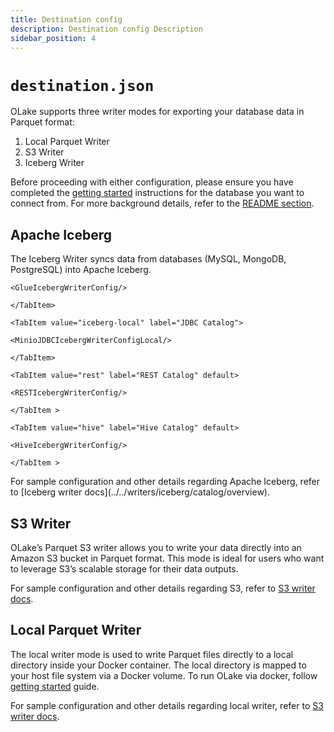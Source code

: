 ```yaml
---
title: Destination config
description: Destination config Description
sidebar_position: 4
---
```


# `destination.json`

OLake supports three writer modes for exporting your database data in Parquet format:

1. Local Parquet Writer
2. S3 Writer
3. Iceberg Writer 

Before proceeding with either configuration, please ensure you have completed the [getting started](../../getting-started/overview.mdx) instructions for the database you want to connect from. For more background details, refer to the [README section](https://github.com/datazip-inc/olake/blob/master/README.md).

<Tabs>

<TabItem value="iceberg-config" label="Iceberg" default >

## Apache Iceberg
The Iceberg Writer syncs data from databases (MySQL, MongoDB, PostgreSQL) into Apache Iceberg.

<Tabs>
    <TabItem value="iceberg-glue" label="AWS Glue" default>

    <GlueIcebergWriterConfig/>

    </TabItem>

    <TabItem value="iceberg-local" label="JDBC Catalog">

    <MinioJDBCIcebergWriterConfigLocal/>

    </TabItem>

    <TabItem value="rest" label="REST Catalog" default>

    <RESTIcebergWriterConfig/>

    </TabItem >

    <TabItem value="hive" label="Hive Catalog" default>

    <HiveIcebergWriterConfig/>

    </TabItem >



</Tabs>
For sample configuration and other details regarding Apache Iceberg, refer to [Iceberg writer docs](../../writers/iceberg/catalog/overview).
</TabItem>

<TabItem value="s3-config" label="S3" >

## S3 Writer 

OLake’s Parquet S3 writer allows you to write your data directly into an Amazon S3 bucket in Parquet format. This mode is ideal for users who want to leverage S3’s scalable storage for their data outputs.

<S3Config/>

<S3ConfigDetails/>

For sample configuration and other details regarding S3, refer to [S3 writer docs](../../writers/s3/config).

</TabItem>

<TabItem value="local-config" label="Local" default>


## Local Parquet Writer 

The local writer mode is used to write Parquet files directly to a local directory inside your Docker container. The local directory is mapped to your host file system via a Docker volume. To run OLake via docker, follow [getting started](../../getting-started/overview.mdx) guide.

<LocalParquetConfig/>

For sample configuration and other details regarding local writer, refer to [S3 writer docs](../../writers/local).

</TabItem>

</Tabs>


